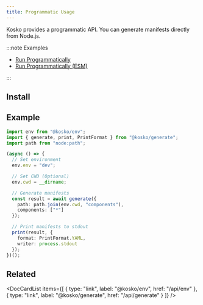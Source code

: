 ```yaml
---
title: Programmatic Usage
---
```



Kosko provides a programmatic API. You can generate manifests directly from Node.js.

:::note Examples

- [Run Programmatically](https://github.com/tommy351/kosko/tree/master/examples/run-programmatically)
- [Run Programmatically (ESM)](https://github.com/tommy351/kosko/tree/master/examples/run-programmatically-esm)

:::

## Install

<NpmInstallCommand package="@kosko/env @kosko/generate" />

## Example

```ts ts2js
import env from "@kosko/env";
import { generate, print, PrintFormat } from "@kosko/generate";
import path from "node:path";

(async () => {
  // Set environment
  env.env = "dev";

  // Set CWD (Optional)
  env.cwd = __dirname;

  // Generate manifests
  const result = await generate({
    path: path.join(env.cwd, "components"),
    components: ["*"]
  });

  // Print manifests to stdout
  print(result, {
    format: PrintFormat.YAML,
    writer: process.stdout
  });
})();
```

## Related

<DocCardList
  items={[
    { type: "link", label: "@kosko/env", href: "/api/env" },
    { type: "link", label: "@kosko/generate", href: "/api/generate" }
  ]}
/>
